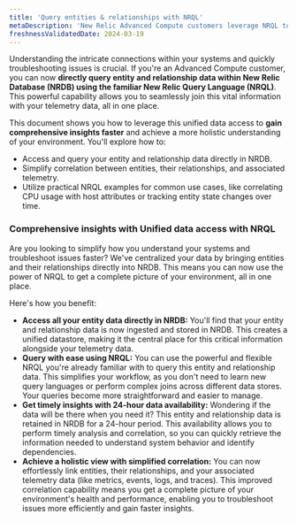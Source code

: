```yaml
---
title: 'Query entities & relationships with NRQL'
metaDescription: 'New Relic Advanced Compute customers leverage NRQL to directly query entity and relationship data within NRDB. This capability simplifies the correlation of this data with telemetry, leading to faster insights and a more comprehensive understanding of systems.'
freshnessValidatedDate: 2024-03-19
---
```


Understanding the intricate connections within your systems and quickly troubleshooting issues is crucial. If you're an Advanced Compute customer, you can now **directly query entity and relationship data within New Relic Database (NRDB) using the familiar New Relic Query Language (NRQL)**. This powerful capability allows you to seamlessly join this vital information with your telemetry data, all in one place.

This document shows you how to leverage this unified data access to **gain comprehensive insights faster** and achieve a more holistic understanding of your environment. You'll explore how to:

* Access and query your entity and relationship data directly in NRDB.
* Simplify correlation between entities, their relationships, and associated telemetry.
* Utilize practical NRQL examples for common use cases, like correlating CPU usage with host attributes or tracking entity state changes over time.

### Comprehensive insights with Unified data access with NRQL

Are you looking to simplify how you understand your systems and troubleshoot issues faster? We've centralized your data by bringing entities and their relationships directly into NRDB. This means you can now use the power of NRQL to get a complete picture of your environment, all in one place.

Here's how you benefit:

* **Access all your entity data directly in NRDB:** You'll find that your entity and relationship data is now ingested and stored in NRDB. This creates a unified datastore, making it the central place for this critical information alongside your telemetry data.
* **Query with ease using NRQL:** You can use the powerful and flexible NRQL you're already familiar with to query this entity and relationship data. This simplifies your workflow, as you don't need to learn new query languages or perform complex joins across different data stores. Your queries become more straightforward and easier to manage.
* **Get timely insights with 24-hour data availability:** Wondering if the data will be there when you need it? This entity and relationship data is retained in NRDB for a 24-hour period. This availability allows you to perform timely analysis and correlation, so you can quickly retrieve the information needed to understand system behavior and identify dependencies.
* **Achieve a holistic view with simplified correlation:** You can now effortlessly link entities, their relationships, and your associated telemetry data (like metrics, events, logs, and traces). This improved correlation capability means you get a complete picture of your environment's health and performance, enabling you to troubleshoot issues more efficiently and gain faster insights.